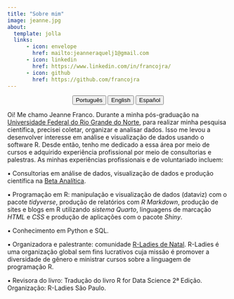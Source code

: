 ---
title: "Sobre mim"
image: jeanne.jpg
about:
  template: jolla
  links:
      - icon: envelope
        href: mailto:jeanneraquelj1@gmail.com
      - icon: linkedin
        href: https://www.linkedin.com/in/francojra/
      - icon: github
        href: https://github.com/francojra
---

<center>

::: {.btn-group role="group" aria-label="About"}
<a href="about-pt.html"> <button type="button" class="btn btn-primary me-md-2 btn-sm">Português</button></a> <a href="about-en.html"> <button type="button" class="btn btn-primary me-md-2 btn-sm">English</button></a> <a href="about-es.html"><button type="button" class="btn btn-primary me-md-2 btn-sm">Español</button></a>
:::

</center>

Oi! Me chamo Jeanne Franco. Durante a minha pós-graduação na [Universidade Federal do Rio Grande do Norte](https://www.ufrn.br/), para realizar minha pesquisa científica, precisei coletar, organizar e analisar dados. Isso me levou a desenvolver interesse em análise e visualização de dados usando o software R. Desde então, tenho me dedicado a essa área por meio de cursos e adquirido experiência profissional por meio de consultorias e palestras. As minhas experiências profissionais e de voluntariado incluem:

▪ Consultorias em análise de dados, visualização de dados e produção científica na [Beta Analítica](https://betaanalitica.com.br/).

▪ Programação em R: manipulação e visualização de dados (dataviz) com o pacote *tidyverse*, produção de relatórios com *R Markdown*, produção de sites e blogs em R utilizando *sistema Quarto*, linguagens de marcação *HTML* e *CSS* e produção de aplicações com o pacote *Shiny*.

▪ Conhecimento em Python e SQL.

▪ Organizadora e palestrante: comunidade [R-Ladies de Natal](https://rladies.org/). R-Ladies é uma organização global sem fins lucrativos cuja missão é promover a diversidade de gênero e ministrar cursos sobre a linguagem de programação R.

▪ Revisora do livro: Tradução do livro R for Data Science 2ª Edição. Organização: R-Ladies São Paulo.
